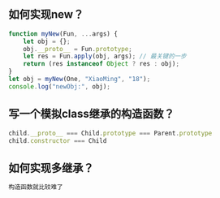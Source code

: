 ## 如何实现new？
```js
function myNew(Fun, ...args) {
    let obj = {};
    obj.__proto__ = Fun.prototype;
    let res = Fun.apply(obj, args); // 最关键的一步
    return (res instanceof Object ? res : obj);
}
let obj = myNew(One, "XiaoMing", "18");
console.log("newObj:", obj);
```
## 写一个模拟class继承的构造函数？
```js
child.__proto__ === Child.prototype === Parent.prototype
child.constructor === Child
```
## 如何实现多继承？
```js
构造函数就比较难了
```

